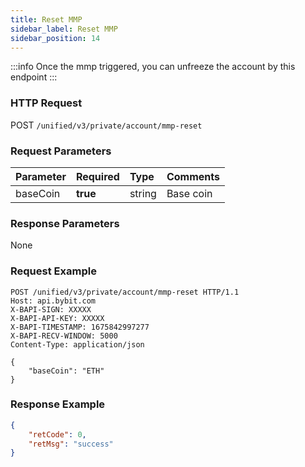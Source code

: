 ```yaml
---
title: Reset MMP
sidebar_label: Reset MMP
sidebar_position: 14
---
```

:::info
Once the mmp triggered, you can unfreeze the account by this endpoint
:::

### HTTP Request
POST `/unified/v3/private/account/mmp-reset`

### Request Parameters
| Parameter | Required | Type | Comments|
|:----- |:-------|:-----|------ |
|baseCoin |**true** |string |Base coin|

### Response Parameters
None

### Request Example
```http
POST /unified/v3/private/account/mmp-reset HTTP/1.1
Host: api.bybit.com
X-BAPI-SIGN: XXXXX
X-BAPI-API-KEY: XXXXX
X-BAPI-TIMESTAMP: 1675842997277
X-BAPI-RECV-WINDOW: 5000
Content-Type: application/json

{
    "baseCoin": "ETH"
}
```

### Response Example

```json
{
    "retCode": 0,
    "retMsg": "success"
}
```
